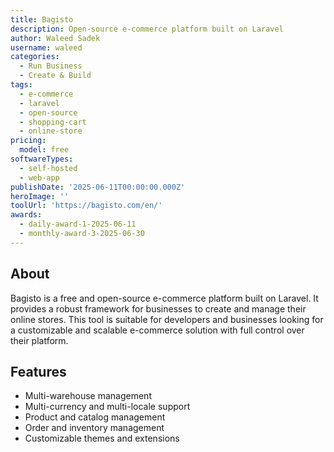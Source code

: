 ```yaml
---
title: Bagisto
description: Open-source e-commerce platform built on Laravel
author: Waleed Sadek
username: waleed
categories:
  - Run Business
  - Create & Build
tags:
  - e-commerce
  - laravel
  - open-source
  - shopping-cart
  - online-store
pricing:
  model: free
softwareTypes:
  - self-hosted
  - web-app
publishDate: '2025-06-11T00:00:00.000Z'
heroImage: ''
toolUrl: 'https://bagisto.com/en/'
awards:
  - daily-award-1-2025-06-11
  - monthly-award-3-2025-06-30
---
```

## About
Bagisto is a free and open-source e-commerce platform built on Laravel. It provides a robust framework for businesses to create and manage their online stores. This tool is suitable for developers and businesses looking for a customizable and scalable e-commerce solution with full control over their platform.

## Features
- Multi-warehouse management
- Multi-currency and multi-locale support
- Product and catalog management
- Order and inventory management
- Customizable themes and extensions
